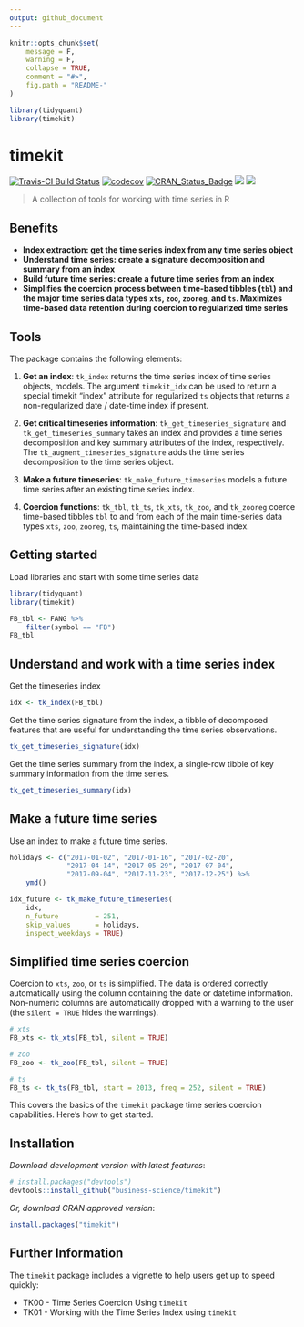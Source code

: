 ```yaml
---
output: github_document
---
```


<!-- README.md is generated from README.Rmd. Please edit that file -->

```r
knitr::opts_chunk$set(
    message = F, 
    warning = F,
    collapse = TRUE,
    comment = "#>",
    fig.path = "README-"
)
```

```r
library(tidyquant)
library(timekit)
```


# timekit

[![Travis-CI Build Status](https://travis-ci.org/business-science/timekit.svg?branch=master)](https://travis-ci.org/business-science/timekit.svg?branch=master)
[![codecov](https://codecov.io/gh/business-science/timekit/branch/master/graph/badge.svg)](https://codecov.io/gh/business-science/timekit)
[![CRAN_Status_Badge](http://www.r-pkg.org/badges/version/timekit)](https://cran.r-project.org/package=timekit)
![](http://cranlogs.r-pkg.org/badges/timekit?color=brightgreen)
![](http://cranlogs.r-pkg.org/badges/grand-total/timekit?color=brightgreen)

> A collection of tools for working with time series in R

## Benefits

* __Index extraction: get the time series index from any time series object__
* __Understand time series: create a signature decomposition and summary from an index__
* __Build future time series: create a future time series from an index__
* __Simplifies the coercion process between time-based tibbles (`tbl`) and the major time series data types `xts`, `zoo`, `zooreg`, and `ts`. Maximizes time-based data retention during coercion to regularized time series__


## Tools

The package contains the following elements:

1. __Get an index__: `tk_index` returns the time series index of time
series objects, models. The argument `timekit_idx` can be used to return a
special timekit "index" attribute for regularized `ts` objects that returns a
non-regularized date / date-time index if present.

2. __Get critical timeseries information__: `tk_get_timeseries_signature`
and `tk_get_timeseries_summary` takes an index and provides a time series
decomposition and key summary attributes of the index, respectively. The
`tk_augment_timeseries_signature` adds the time series decomposition to the time
series object. 

3. __Make a future timeseries__: `tk_make_future_timeseries` models a
future time series after an existing time series index.  

4. __Coercion functions__: `tk_tbl`, `tk_ts`, `tk_xts`, `tk_zoo`, and
`tk_zooreg` coerce time-based tibbles `tbl` to and from each of the main
time-series data types `xts`, `zoo`, `zooreg`, `ts`, maintaining the time-based
index.

## Getting started

Load libraries and start with some time series data

```r
library(tidyquant)
library(timekit)

FB_tbl <- FANG %>%
    filter(symbol == "FB")
FB_tbl
```

## Understand and work with a time series index

Get the timeseries index

```r
idx <- tk_index(FB_tbl)
```

Get the time series signature from the index, a tibble of decomposed features that are useful for understanding the time series observations. 

```r
tk_get_timeseries_signature(idx)
```

Get the time series summary from the index, a single-row tibble of key summary information from the time series.

```r
tk_get_timeseries_summary(idx)
```

## Make a future time series

Use an index to make a future time series. 

```r
holidays <- c("2017-01-02", "2017-01-16", "2017-02-20",
              "2017-04-14", "2017-05-29", "2017-07-04",
              "2017-09-04", "2017-11-23", "2017-12-25") %>%
    ymd()

idx_future <- tk_make_future_timeseries(
    idx, 
    n_future         = 251, 
    skip_values      = holidays, 
    inspect_weekdays = TRUE) 
```


## Simplified time series coercion

Coercion to `xts`, `zoo`, or `ts` is simplified. The data is ordered correctly automatically using the column containing the date or datetime information. Non-numeric columns are automatically dropped with a warning to the user (the `silent = TRUE` hides the warnings).

```r
# xts
FB_xts <- tk_xts(FB_tbl, silent = TRUE)
```

```r
# zoo
FB_zoo <- tk_zoo(FB_tbl, silent = TRUE)
```

```r
# ts
FB_ts <- tk_ts(FB_tbl, start = 2013, freq = 252, silent = TRUE)
```


This covers the basics of the `timekit` package time series coercion capabilities. Here's how to get started.

## Installation

_Download development version with latest features_:

``` r
# install.packages("devtools")
devtools::install_github("business-science/timekit")
```

_Or, download CRAN approved version_:

```r
install.packages("timekit")
```



## Further Information

The `timekit` package includes a vignette to help users get up to speed quickly:

* TK00 - Time Series Coercion Using `timekit`
* TK01 - Working with the Time Series Index using `timekit`

